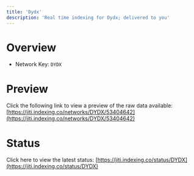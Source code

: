 ```yaml
---
title: 'Dydx'
description: 'Real time indexing for Dydx; delivered to you'
---
```


# Overview
- Network Key: `DYDX`

# Preview
Click the following link to view a preview of the raw data available: [https://jiti.indexing.co/networks/DYDX/53404642](https://jiti.indexing.co/networks/DYDX/53404642)

# Status
Click here to view the latest status: [https://jiti.indexing.co/status/DYDX](https://jiti.indexing.co/status/DYDX)
